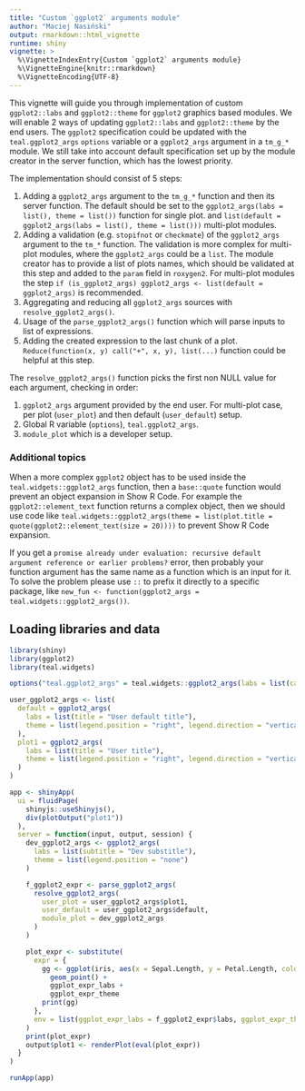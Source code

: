```yaml
---
title: "Custom `ggplot2` arguments module"
author: "Maciej Nasiński"
output: rmarkdown::html_vignette
runtime: shiny
vignette: >
  %\VignetteIndexEntry{Custom `ggplot2` arguments module}
  %\VignetteEngine{knitr::rmarkdown}
  %\VignetteEncoding{UTF-8}
---
```


This vignette will guide you through implementation of custom `ggplot2::labs` and `ggplot2::theme` for `ggplot2` graphics 
based modules.
We will enable 2 ways of updating `ggplot2::labs` and `ggplot2::theme` by the end users.
The `ggplot2` specification could be updated with the `teal.ggplot2_args` `options` variable or a `ggplot2_args` 
argument in a `tm_g_*` module. We still take into account default specification set up by the module creator in the 
server function, which has the lowest priority.

The implementation should consist of 5 steps:

1. Adding a `ggplot2_args` argument to the `tm_g_*` function and then its server function. The default should be set to
the `ggplot2_args(labs = list(), theme = list())` function for single plot.
and  `list(default = ggplot2_args(labs = list(), theme = list()))` multi-plot modules.
2. Adding a validation (e.g. `stopifnot` or `checkmate`) of the `ggplot2_args` argument to the `tm_*` function.
The validation is more complex for multi-plot modules, where the `ggplot2_args` could be a `list`.
The module creator has to provide a list of plots names, which should be validated at this step and added to the `param` 
field in `roxygen2`.
For multi-plot modules the step `if (is_ggplot2_args) ggplot2_args <- list(default = ggplot2_args)` is recommended.
3. Aggregating and reducing all `ggplot2_args` sources with `resolve_ggplot2_args()`.
4. Usage of the `parse_ggplot2_args()` function which will parse inputs
to list of expressions.
5. Adding the created expression to the last chunk of a plot. `Reduce(function(x, y) call("+", x, y), list(...)` 
function could be helpful at this step.

The `resolve_ggplot2_args()` function picks the first non NULL value for each argument, checking in order:

1. `ggplot2_args` argument provided by the end user.
For multi-plot case, per plot (`user_plot`) and then default (`user_default`) setup.
2. Global R variable (`options`), `teal.ggplot2_args`.
3. `module_plot` which is a developer setup.

### Additional topics

When a more complex `ggplot2` object has to be used inside the `teal.widgets::ggplot2_args` function, then a `base::quote` 
function would prevent an object expansion in Show R Code. For example the `ggplot2::element_text` function returns a 
complex object, then we should use code like 
`teal.widgets::ggplot2_args(theme = list(plot.title = quote(ggplot2::element_text(size = 20))))` to prevent Show R Code 
expansion.

If you get a `promise already under evaluation: recursive default argument reference or earlier problems?` error, then 
probably your function argument has the same name as a function which is an input for it.
To solve the problem please use `::` to prefix it directly to a specific package, like 
`new_fun <- function(ggplot2_args = teal.widgets::ggplot2_args())`.

## Loading libraries and data

```r
library(shiny)
library(ggplot2)
library(teal.widgets)

options("teal.ggplot2_args" = teal.widgets::ggplot2_args(labs = list(caption = "Caption from options")))

user_ggplot2_args <- list(
  default = ggplot2_args(
    labs = list(title = "User default title"),
    theme = list(legend.position = "right", legend.direction = "vertical")
  ),
  plot1 = ggplot2_args(
    labs = list(title = "User title"),
    theme = list(legend.position = "right", legend.direction = "vertical")
  )
)

app <- shinyApp(
  ui = fluidPage(
    shinyjs::useShinyjs(),
    div(plotOutput("plot1"))
  ),
  server = function(input, output, session) {
    dev_ggplot2_args <- ggplot2_args(
      labs = list(subtitle = "Dev substitle"),
      theme = list(legend.position = "none")
    )

    f_ggplot2_expr <- parse_ggplot2_args(
      resolve_ggplot2_args(
        user_plot = user_ggplot2_args$plot1,
        user_default = user_ggplot2_args$default,
        module_plot = dev_ggplot2_args
      )
    )

    plot_expr <- substitute(
      expr = {
        gg <- ggplot(iris, aes(x = Sepal.Length, y = Petal.Length, color = Species)) +
          geom_point() +
          ggplot_expr_labs +
          ggplot_expr_theme
        print(gg)
      },
      env = list(ggplot_expr_labs = f_ggplot2_expr$labs, ggplot_expr_theme = f_ggplot2_expr$theme)
    )
    print(plot_expr)
    output$plot1 <- renderPlot(eval(plot_expr))
  }
)
```

```r
runApp(app)
```
